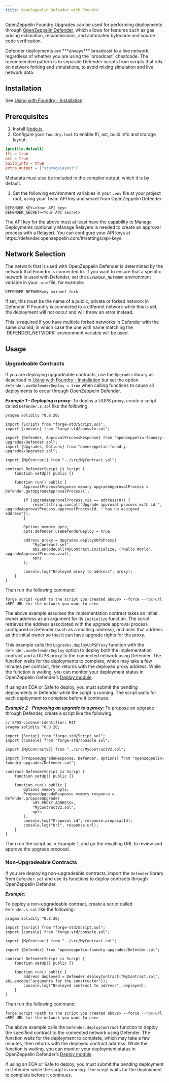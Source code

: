 ```yaml
---
title: OpenZeppelin Defender with Foundry
---
```


OpenZeppelin Foundry Upgrades can be used for performing deployments through [OpenZeppelin Defender](/defender/), which allows for features such as gas pricing estimation, resubmissions, and automated bytecode and source code verification.

<Callout type='warn'>
Defender deployments are ***always*** broadcast to a live network, regardless of whether you are using the `broadcast` cheatcode.
The recommended pattern is to separate Defender scripts from scripts that rely on network forking and simulations, to avoid mixing simulation and live network data.
</Callout>

## Installation

See [Using with Foundry - Installation](foundry-upgrades#installation).

## Prerequisites
1. Install [Node.js](https://nodejs.org/).
2. Configure your `foundry.toml` to enable ffi, ast, build info and storage layout:

```toml
[profile.default]
ffi = true
ast = true
build_info = true
extra_output = ["storageLayout"]
```

<Callout>
Metadata must also be included in the compiler output, which it is by default.
</Callout>

1. Set the following environment variables in your `.env` file at your project root, using your Team API key and secret from OpenZeppelin Defender:

```
DEFENDER_KEY=<Your API key>
DEFENDER_SECRET=<Your API secret>
```

<Callout>
The API key for the above must at least have the capability to Manage Deployments (optionally Manage Relayers is needed to create an approval process with a Relayer). You can configure your API keys at https://defender.openzeppelin.com/#/settings/api-keys.
</Callout>

## Network Selection

The network that is used with OpenZeppelin Defender is determined by the network that Foundry is connected to.
If you want to ensure that a specific network is used with Defender, set the `DEFENDER_NETWORK` environment variable in your `.env` file, for example:

```
DEFENDER_NETWORK=my-mainnet-fork
```
If set, this must be the name of a public, private or forked network in Defender. If Foundry is connected to a different network while this is set, the deployment will not occur and will throw an error instead.

<Callout>
This is required if you have multiple forked networks in Defender with the same chainId, in which case the one with name matching the `DEFENDER_NETWORK` environment variable will be used.
</Callout>

## Usage

### Upgradeable Contracts

If you are deploying upgradeable contracts, use the `Upgrades` library as described in [Using with Foundry - Installation](foundry-upgrades#installation) but set the option `defender.useDefenderDeploy = true` when calling functions to cause all deployments to occur through OpenZeppelin Defender.

***Example 1 - Deploying a proxy***:
To deploy a UUPS proxy, create a script called `Defender.s.sol` like the following:
```solidity
pragma solidity ^0.8.20;

import {Script} from "forge-std/Script.sol";
import {console} from "forge-std/console.sol";

import {Defender, ApprovalProcessResponse} from "openzeppelin-foundry-upgrades/Defender.sol";
import {Upgrades, Options} from "openzeppelin-foundry-upgrades/Upgrades.sol";

import {MyContract} from "../src/MyContract.sol";

contract DefenderScript is Script {
    function setUp() public {}

    function run() public {
        ApprovalProcessResponse memory upgradeApprovalProcess = Defender.getUpgradeApprovalProcess();

        if (upgradeApprovalProcess.via == address(0)) {
            revert(string.concat("Upgrade approval process with id ", upgradeApprovalProcess.approvalProcessId, " has no assigned address"));
        }

        Options memory opts;
        opts.defender.useDefenderDeploy = true;

        address proxy = Upgrades.deployUUPSProxy(
            "MyContract.sol",
            abi.encodeCall(MyContract.initialize, ("Hello World", upgradeApprovalProcess.via)),
            opts
        );

        console.log("Deployed proxy to address", proxy);
    }
}
```

Then run the following command:
```console
forge script <path to the script you created above> --force --rpc-url <RPC URL for the network you want to use>
```

The above example assumes the implementation contract takes an initial owner address as an argument for its `initialize` function. The script retrieves the address associated with the upgrade approval process configured in Defender (such as a multisig address), and uses that address as the initial owner so that it can have upgrade rights for the proxy.

This example calls the `Upgrades.deployUUPSProxy` function with the `defender.useDefenderDeploy` option to deploy both the implementation contract and a UUPS proxy to the connected network using Defender. The function waits for the deployments to complete, which may take a few minutes per contract, then returns with the deployed proxy address. While the function is waiting, you can monitor your deployment status in OpenZeppelin Defender’s [Deploy module](https://defender.openzeppelin.com/v2/#/deploy).

<Callout>
If using an EOA or Safe to deploy, you must submit the pending deployments in Defender while the script is running. The script waits for each deployment to complete before it continues.
</Callout>

***Example 2 - Proposing an upgrade to a proxy***:
To propose an upgrade through Defender, create a script like the following:
```solidity
// SPDX-License-Identifier: MIT
pragma solidity ^0.8.20;

import {Script} from "forge-std/Script.sol";
import {console} from "forge-std/console.sol";

import {MyContractV2} from "../src/MyContractV2.sol";

import {ProposeUpgradeResponse, Defender, Options} from "openzeppelin-foundry-upgrades/Defender.sol";

contract DefenderScript is Script {
    function setUp() public {}

    function run() public {
        Options memory opts;
        ProposeUpgradeResponse memory response = Defender.proposeUpgrade(
            <MY_PROXY_ADDRESS>,
            "MyContractV2.sol",
            opts
        );
        console.log("Proposal id", response.proposalId);
        console.log("Url", response.url);
    }
}
```

Then run the script as in Example 1, and go the resulting URL to review and approve the upgrade proposal.

### Non-Upgradeable Contracts

If you are deploying non-upgradeable contracts, import the `Defender` library from `Defender.sol` and use its functions to deploy contracts through OpenZeppelin Defender.

***Example:***

To deploy a non-upgradeable contract, create a script called `Defender.s.sol` like the following:
```solidity
pragma solidity ^0.8.20;

import {Script} from "forge-std/Script.sol";
import {console} from "forge-std/console.sol";

import {MyContract} from "../src/MyContract.sol";

import {Defender} from "openzeppelin-foundry-upgrades/Defender.sol";

contract DefenderScript is Script {
    function setUp() public {}

    function run() public {
        address deployed = Defender.deployContract("MyContract.sol", abi.encode("arguments for the constructor"));
        console.log("Deployed contract to address", deployed);
    }
}
```

Then run the following command:
```console
forge script <path to the script you created above> --force --rpc-url <RPC URL for the network you want to use>
```

The above example calls the `Defender.deployContract` function to deploy the specified contract to the connected network using Defender. The function waits for the deployment to complete, which may take a few minutes, then returns with the deployed contract address. While the function is waiting, you can monitor your deployment status in OpenZeppelin Defender’s [Deploy module](https://defender.openzeppelin.com/v2/#/deploy).

<Callout>
If using an EOA or Safe to deploy, you must submit the pending deployment in Defender while the script is running. The script waits for the deployment to complete before it continues.
</Callout>
